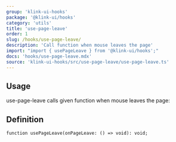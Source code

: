 ```yaml
---
group: 'klink-ui-hooks'
package: '@klink-ui/hooks'
category: 'utils'
title: 'use-page-leave'
order: 1
slug: /hooks/use-page-leave/
description: 'Call function when mouse leaves the page'
import: "import { usePageLeave } from '@klink-ui/hooks';"
docs: 'hooks/use-page-leave.mdx'
source: 'klink-ui-hooks/src/use-page-leave/use-page-leave.ts'
---
```



## Usage

use-page-leave calls given function when mouse leaves the page:

<Demo data={HooksDemos.usePageLeaveDemo} />

## Definition

```tsx
function usePageLeave(onPageLeave: () => void): void;
```
